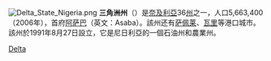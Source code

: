 {{不是|三角洲}}
{{Unreferenced|time=2021-10-19T03:04:04+00:00}}
[[File:Delta_State_Nigeria.png|thumb]]
'''三角洲州'''（{{lang-en|Delta State}}）是[[奈及利亞|奈及利亞]]36[[州|州]]之一，人口5,663,400（2006年），首府[[阿萨巴|阿萨巴]]（英文：Asaba）。該州还有[[萨佩莱|萨佩莱]]、[[瓦里|瓦里]]等港口城市。該州於1991年8月27日設立，它是尼日利亞的一個石油州和農業州。

{{Nigeria-geo-stub}}
{{尼日利亚州}}

[[Category:尼日利亚行政区划|Delta]]